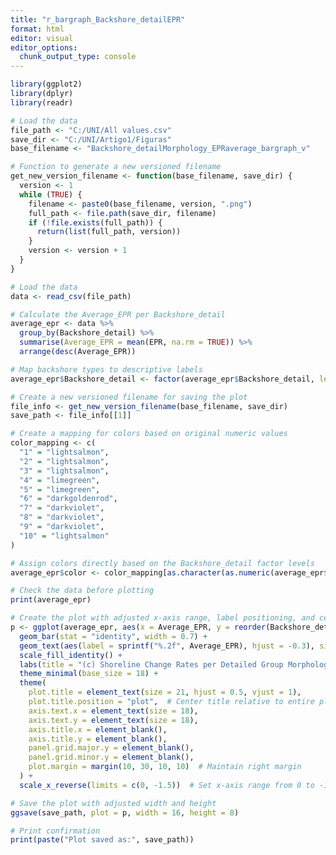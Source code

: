 ```yaml
---
title: "r_bargraph_Backshore_detailEPR"
format: html
editor: visual
editor_options: 
  chunk_output_type: console
---
```


```r
library(ggplot2)
library(dplyr)
library(readr)
```

```r
# Load the data
file_path <- "C:/UNI/All values.csv"
save_dir <- "C:/UNI/Artigo1/Figuras"
base_filename <- "Backshore_detailMorphology_EPRaverage_bargraph_v"

# Function to generate a new versioned filename
get_new_version_filename <- function(base_filename, save_dir) {
  version <- 1
  while (TRUE) {
    filename <- paste0(base_filename, version, ".png")
    full_path <- file.path(save_dir, filename)
    if (!file.exists(full_path)) {
      return(list(full_path, version))
    }
    version <- version + 1
  }
}

# Load the data
data <- read_csv(file_path)

# Calculate the Average_EPR per Backshore_detail
average_epr <- data %>%
  group_by(Backshore_detail) %>%
  summarise(Average_EPR = mean(EPR, na.rm = TRUE)) %>%
  arrange(desc(Average_EPR))

# Map backshore types to descriptive labels
average_epr$Backshore_detail <- factor(average_epr$Backshore_detail, levels = names(backshore_mapping), labels = backshore_mapping)

# Create a new versioned filename for saving the plot
file_info <- get_new_version_filename(base_filename, save_dir)
save_path <- file_info[[1]]

# Create a mapping for colors based on original numeric values
color_mapping <- c(
  "1" = "lightsalmon",
  "2" = "lightsalmon",
  "3" = "lightsalmon",
  "4" = "limegreen",
  "5" = "limegreen",
  "6" = "darkgoldenrod",
  "7" = "darkviolet",
  "8" = "darkviolet",
  "9" = "darkviolet",
  "10" = "lightsalmon"
)

# Assign colors directly based on the Backshore_detail factor levels
average_epr$color <- color_mapping[as.character(as.numeric(average_epr$Backshore_detail))]

# Check the data before plotting
print(average_epr)
```

```r
# Create the plot with adjusted x-axis range, label positioning, and centered title
p <- ggplot(average_epr, aes(x = Average_EPR, y = reorder(Backshore_detail, -Average_EPR), fill = color)) +
  geom_bar(stat = "identity", width = 0.7) +
  geom_text(aes(label = sprintf("%.2f", Average_EPR), hjust = -0.3), size = 6) +  # Adjust hjust for more space
  scale_fill_identity() +
  labs(title = "(c) Shoreline Change Rates per Detailed Group Morphology (1950-2020)") +
  theme_minimal(base_size = 18) +
  theme(
    plot.title = element_text(size = 21, hjust = 0.5, vjust = 1),
    plot.title.position = "plot",  # Center title relative to entire plot
    axis.text.x = element_text(size = 18),
    axis.text.y = element_text(size = 18),
    axis.title.x = element_blank(),
    axis.title.y = element_blank(),
    panel.grid.major.y = element_blank(),
    panel.grid.minor.y = element_blank(),
    plot.margin = margin(10, 30, 10, 10)  # Maintain right margin
  ) +
  scale_x_reverse(limits = c(0, -1.5))  # Set x-axis range from 0 to -1.7

# Save the plot with adjusted width and height
ggsave(save_path, plot = p, width = 16, height = 8)

# Print confirmation
print(paste("Plot saved as:", save_path))
```
